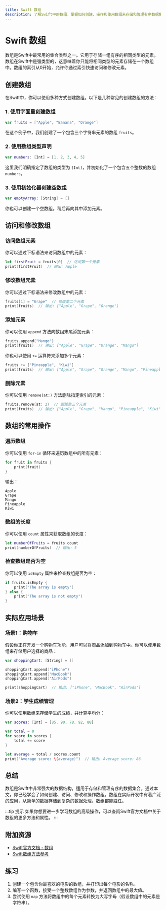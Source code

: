 ```yaml
---
title: Swift 数组
description: 了解Swift中的数组，掌握如何创建、操作和使用数组来存储和管理有序数据集合。
---
```


# Swift 数组

数组是Swift中最常用的集合类型之一。它用于存储一组有序的相同类型的元素。数组在Swift中是强类型的，这意味着你只能将相同类型的元素存储在一个数组中。数组的索引从0开始，允许你通过索引快速访问和修改元素。

## 创建数组

在Swift中，你可以使用多种方式创建数组。以下是几种常见的创建数组的方法：

### 1. 使用字面量创建数组

```swift
var fruits = ["Apple", "Banana", "Orange"]
```

在这个例子中，我们创建了一个包含三个字符串元素的数组 `fruits`。

### 2. 使用数组类型声明

```swift
var numbers: [Int] = [1, 2, 3, 4, 5]
```

这里我们明确指定了数组的类型为 `[Int]`，并初始化了一个包含五个整数的数组 `numbers`。

### 3. 使用初始化器创建空数组

```swift
var emptyArray: [String] = []
```

你也可以创建一个空数组，稍后再向其中添加元素。

## 访问和修改数组

### 访问数组元素

你可以通过下标语法来访问数组中的元素：

```swift
let firstFruit = fruits[0]  // 访问第一个元素
print(firstFruit)  // 输出: Apple
```

### 修改数组元素

你可以通过下标语法来修改数组中的元素：

```swift
fruits[1] = "Grape"  // 修改第二个元素
print(fruits)  // 输出: ["Apple", "Grape", "Orange"]
```

### 添加元素

你可以使用 `append` 方法向数组末尾添加元素：

```swift
fruits.append("Mango")
print(fruits)  // 输出: ["Apple", "Grape", "Orange", "Mango"]
```

你也可以使用 `+=` 运算符来添加多个元素：

```swift
fruits += ["Pineapple", "Kiwi"]
print(fruits)  // 输出: ["Apple", "Grape", "Orange", "Mango", "Pineapple", "Kiwi"]
```

### 删除元素

你可以使用 `remove(at:)` 方法删除指定索引的元素：

```swift
fruits.remove(at: 2)  // 删除第三个元素
print(fruits)  // 输出: ["Apple", "Grape", "Mango", "Pineapple", "Kiwi"]
```

## 数组的常用操作

### 遍历数组

你可以使用 `for-in` 循环来遍历数组中的所有元素：

```swift
for fruit in fruits {
    print(fruit)
}
```

输出：
```
Apple
Grape
Mango
Pineapple
Kiwi
```

### 数组的长度

你可以使用 `count` 属性来获取数组的长度：

```swift
let numberOfFruits = fruits.count
print(numberOfFruits)  // 输出: 5
```

### 检查数组是否为空

你可以使用 `isEmpty` 属性来检查数组是否为空：

```swift
if fruits.isEmpty {
    print("The array is empty")
} else {
    print("The array is not empty")
}
```

## 实际应用场景

### 场景1：购物车

假设你正在开发一个购物车功能，用户可以将商品添加到购物车中。你可以使用数组来存储用户选择的商品：

```swift
var shoppingCart: [String] = []

shoppingCart.append("iPhone")
shoppingCart.append("MacBook")
shoppingCart.append("AirPods")

print(shoppingCart)  // 输出: ["iPhone", "MacBook", "AirPods"]
```

### 场景2：学生成绩管理

你可以使用数组来存储学生的成绩，并计算平均分：

```swift
var scores: [Int] = [85, 90, 78, 92, 88]

var total = 0
for score in scores {
    total += score
}

let average = total / scores.count
print("Average score: \(average)")  // 输出: Average score: 86
```

## 总结

数组是Swift中非常强大的数据结构，适用于存储和管理有序的数据集合。通过本文，你已经学会了如何创建、访问、修改和操作数组。数组在实际开发中有着广泛的应用，从简单的数据存储到复杂的数据处理，数组都能胜任。

:::tip 提示
如果你想要进一步学习数组的高级操作，可以查阅Swift官方文档中关于数组的更多方法和属性。
:::

## 附加资源

- [Swift官方文档 - 数组](https://docs.swift.org/swift-book/LanguageGuide/CollectionTypes.html)
- [Swift数组方法参考](https://developer.apple.com/documentation/swift/array)

## 练习

1. 创建一个包含你最喜欢的电影的数组，并打印出每个电影的名称。
2. 编写一个函数，接受一个整数数组作为参数，并返回数组中的最大值。
3. 尝试使用 `map` 方法将数组中的每个元素转换为大写字母（假设数组中的元素是字符串）。